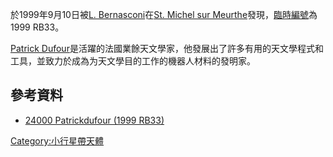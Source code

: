 {{Infobox Planet|
| chinesename=
| background = #FFFFC0
| name=24000 Patrickdufour 
| discoverer=[[Laurent_Bernasconi|Laurent Bernasconi]]
| discovery_date=1999年9月10日
| designations= 1999 RB33
| mp_category=[[小行星帶|主帶小行星]]
| epoch=2006年9月14日8.03572100日
| jd=2453986.5357210
| semimajor=2.2538398[[天文單位|天文單位]]
| perihelion=1.8136568天文單位
| aphelion=2.6940228 天文單位
| eccentricity=0.1953036 
| period=1235.8990357天 (3.38[[儒略年|a]])
| inclination=6.12636°
| asc_node=152.89775° 
| arg_peri=227.58289° 
| mean_anomaly=120.58197° 
| avg_speed=0.29128593°/日
| dimensions=
| mass=
| density=
| gravity=
| escape_velocity=
| rotation=
| spectral_type=
| abs_magnitude= 15.4
| albedo=
| temperature=[[開爾文|K]]}}

於1999年9月10日被[[L._Bernasconi|L. Bernasconi]]在[[St._Michel_sur_Meurthe|St. Michel sur Meurthe]]發現，[[臨時編號|臨時編號]]為1999 RB33。

[[Patrick_Dufour|Patrick Dufour]]是活躍的法國業餘天文學家，他發展出了許多有用的天文學程式和工具，並致力於成為为天文學目的工作的機器人材料的發明家。

== 參考資料 ==
* [http://ssd.jpl.nasa.gov/sbdb.cgi?sstr=24000;orb=0;cov=0;log=0#orb 24000 Patrickdufour (1999 RB33)]

[[Category:小行星帶天體|Category:小行星帶天體]]